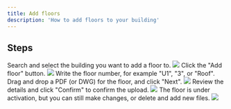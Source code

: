 ```yaml
---
title: Add floors
description: 'How to add floors to your building'
---
```


## Steps

<Steps>
  <Step title="Search building">
    Search and select the building you want to add a floor to.
    <Frame type="glass">
        <img src="/images/dashboard/new-building/add-floors/step-1.png" />
    </Frame>
  </Step>
  <Step title="Add floor">
    Click the "Add floor" button.
    <Frame type="glass">
        <img src="/images/dashboard/new-building/add-floors/step-2.png" />
    </Frame>
  </Step>
  <Step title="Upload floor plan">
    Write the floor number, for example "U1", "3", or "Roof". Drag and drop a PDF (or DWG) for the floor, and click "Next".
    <Frame type="glass">
        <img src="/images/dashboard/new-building/add-floors/step-3.png" />
    </Frame>
  </Step>
  <Step title="Confirm upload">
    Review the details and click "Confirm" to confirm the upload.
    <Frame type="glass">
        <img src="/images/dashboard/new-building/add-floors/step-4.png" />
    </Frame>
  </Step>
  <Step title="Change details and upload additional files">
    The floor is under activation, but you can still make changes, or delete and add new files.
    <Frame type="glass">
        <img src="/images/dashboard/new-building/add-floors/step-5.png" />
    </Frame>
  </Step>
</Steps>
